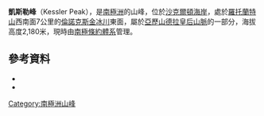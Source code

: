 {{coord|83|37|S|167|50|E|source:GNIS|display=title}}

'''凱斯勒峰'''（Kessler Peak），是[[南極洲|南極洲]]的山峰，位於[[沙克爾頓海岸|沙克爾頓海岸]]，處於[[羅托蘭特山|羅托蘭特山]]西南面7公里的[[倫諾克斯金冰川|倫諾克斯金冰川]]東面，屬於[[亞歷山德拉皇后山脈|亞歷山德拉皇后山脈]]的一部分，海拔高度2,180米，現時由[[南極條約體系|南極條約體系]]管理。

==參考資料==
*{{cite gnis | type = antarid | id = 7888| name = Kessler Peak | accessdate = 2013-04-30}}
*{{usgs-gazetteer|id=7888}}

{{DEFAULTSORT:Kessler Peak}}
[[Category:南極洲山峰|Category:南極洲山峰]]


{{ShackletonCoast-geo-stub}}